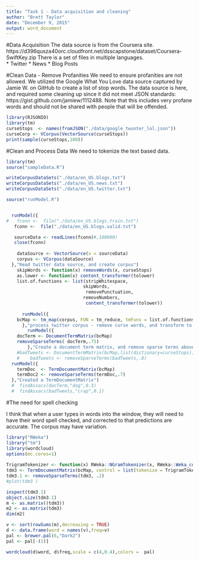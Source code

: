 ```yaml
---
title: "Task 1 - Data acquisition and cleaning"
author: "Brett Taylor"
date: "December 9, 2015"
output: word_document
---
```


#Data Acquisition
The data source is from the Coursera site.  https://d396qusza40orc.cloudfront.net/dsscapstone/dataset/Coursera-SwiftKey.zip  There is a set of files in multiple languages.    
* Twitter
* News
* Blog Posts


#Clean Data - Remove Profanities
We need to ensure profanities are not allowed.   We utilized the Google What You Love data source captured by Jamie W. on GitHub to create a list of stop words.  The data source is here, and required some cleaning up since it did not meet JSON standards: https://gist.github.com/jamiew/1112488.   Note that this includes very profane words and should not be shared with people that will be offended.


```r
library(RJSONIO)
library(tm)
curseStops  <- names(fromJSON("./data/google_twunter_lol.json"))
curseCorp <- VCorpus(VectorSource(curseStops))
print(sample(curseStops,100))
```

#Clean and Process Data
We need to tokenize the text based data.  

```r
library(tm)
source("sampleData.R")

writeCorpusDataSets("./data/en_US.blogs.txt")
writeCorpusDataSets("./data/en_US.news.txt")
writeCorpusDataSets("./data/en_US.twitter.txt")
```

```r
source("runModel.R")


  runModel({
#   fconn <-  file("./data/en_US.blogs.train.txt")
   fconn <-  file("./data/en_US.blogs.valid.txt")

   sourceData <- readLines(fconn)#,100000)
   close(fconn)
  
    dataSource <- VectorSource(x = sourceData)
    corpus <- VCorpus(dataSource)
  },"Read twitter data source, and create corpus") 
    skipWords <- function(x) removeWords(x, curseStops)
    as.lower <- function(x) content_transformer(tolower)
    list.of.functions <- list(stripWhitespace,
                             skipWords,
                              removePunctuation,
                             removeNumbers,
                              content_transformer(tolower))
    
      runModel({
    bcMap <- tm_map(corpus, FUN = tm_reduce, tmFuns = list.of.functions)
      },"process twitter corpus - remove curse words, and transform to lower")
        runModel({
    docTerm <- DocumentTermMatrix(bcMap)
    removeSparseTerms( docTerm,.75)
        },"Create a document term matrix, and remove sparse terms above .75")
    #badTweets <- DocumentTermMatrix(bcMap,list(dictionary=curseStops))
    #    badTweets <- removeSparseTerms(badTweets,.8)
  runModel({
    termDoc  <- TermDocumentMatrix(bcMap)
    termDoc2 <- removeSparseTerms(termDoc,.7)
  },"Created a TermDocumentMatrix")
  #  findAssocs(docTerm,"dog",0.3)
  #  findAssocs(badTweets,"crap",0.1)

```

#The need for spell checking

I think that when a user types in words into the window, they will need to have their word spell checked, and corrected to that predictions are accurate.  The corpus may have variation.
 
```r
    
library("RWeka")
library("tm")
library(wordcloud)
options(mc.cores=1)
  
TrigramTokenizer <- function(x) RWeka::NGramTokenizer(x, RWeka::Weka_control(min = 3, max = 3))
tdm3 <- TermDocumentMatrix(bcMap, control = list(tokenize = TrigramTokenizer))
tdm3.1 <- removeSparseTerms(tdm3, .2)
#plot(tdm3 )

inspect(tdm3.1)
object.size(tdm3.1)
m <- as.matrix((tdm3))
m2 <- as.matrix(tdm3)
dim(m2)

v <- sort(rowSums(m),decreasing = TRUE)
d <- data.frame(word = names(v),freq=v)
pal <- brewer.pal(6,"Dark2")
pal <- pal[-(1)]

wordcloud(d$word, d$freq,scale = c(4,0.4),colors =  pal)
   
```